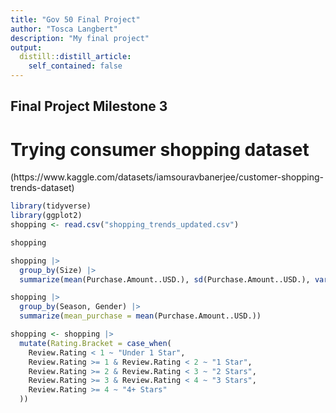 ```yaml
---
title: "Gov 50 Final Project"
author: "Tosca Langbert"
description: "My final project"
output:
  distill::distill_article:
    self_contained: false
---
```


## Final Project Milestone 3

# Trying consumer shopping dataset 
(https://www.kaggle.com/datasets/iamsouravbanerjee/customer-shopping-trends-dataset)
```r
library(tidyverse)
library(ggplot2)
shopping <- read.csv("shopping_trends_updated.csv")
```

```r
shopping
```
```r
shopping |>
  group_by(Size) |>
  summarize(mean(Purchase.Amount..USD.), sd(Purchase.Amount..USD.), var(Purchase.Amount..USD.))
```

```r
shopping |>
  group_by(Season, Gender) |>
  summarize(mean_purchase = mean(Purchase.Amount..USD.))
```

```r
shopping <- shopping |>
  mutate(Rating.Bracket = case_when(
    Review.Rating < 1 ~ "Under 1 Star",
    Review.Rating >= 1 & Review.Rating < 2 ~ "1 Star",
    Review.Rating >= 2 & Review.Rating < 3 ~ "2 Stars",
    Review.Rating >= 3 & Review.Rating < 4 ~ "3 Stars",
    Review.Rating >= 4 ~ "4+ Stars"
  ))
```










